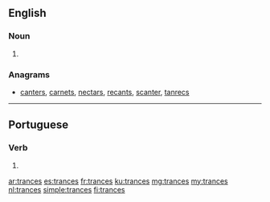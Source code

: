 ==English==

===Noun===
{{head|en|noun plural form}}

# {{plural of|trance|lang=en}}

===Anagrams===
* [[canters#English|canters]], [[carnets#English|carnets]], [[nectars#English|nectars]], [[recants#English|recants]], [[scanter#English|scanter]], [[tanrecs#English|tanrecs]]

----

==Portuguese==

===Verb===
{{pt-verb-form}}

# {{pt-verb-form-of|trançar}}

[[ar:trances]]
[[es:trances]]
[[fr:trances]]
[[ku:trances]]
[[mg:trances]]
[[my:trances]]
[[nl:trances]]
[[simple:trances]]
[[fi:trances]]